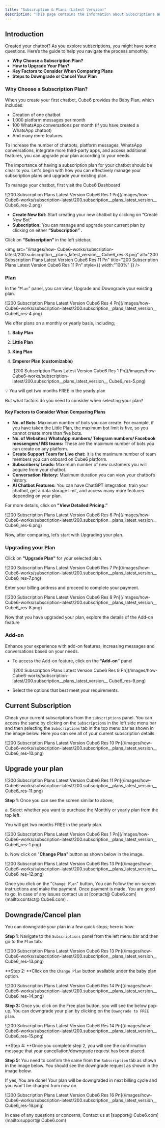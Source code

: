 ```yaml
---
title: "Subscription & Plans (Latest Version)"
description: "This page contains the information about Subscriptions and plans (Latest Version)."
---
```


## **Introduction**

Created your chatbot? As you explore subscriptions, you might have some questions. Here’s the guide to help you navigate the process smoothly.

- **Why Choose a Subscription Plan?**
- **How to Upgrade Your Plan?**
- **Key Factors to Consider When Comparing Plans**
- **Steps to Downgrade or Cancel Your Plan**

### **Why Choose a Subscription Plan?**

When you create your first chatbot,  Cube6 provides the Baby Plan, which includes:

- Creation of one chatbot
- 1,000 platform messages per month
- 100 WhatsApp conversations per month (if you have created a WhatsApp chatbot)
- And many more features

To increase the number of chatbots, platform messages, WhatsApp conversations, integrate more third-party apps, and access additional features, you can upgrade your plan according to your needs.

The importance of having a subscription plan for your chatbot should be clear to you. Let's begin with how you can effectively manage your subscription plans and upgrade your existing plan.

To manage your chatbot, first visit the Cube6 Dashboard

![200 Subscription Plans Latest Version  Cube6 Res 1 Pn](/images/how- Cube6-works/subscription-latest/200.subscription__plans_latest_version__ Cube6_res-2.png)

- **Create New Bot:** Start creating your new chatbot by clicking on “Create New Bot”
- **Subscription:** You can manage and upgrade your current plan by clicking on either **“Subscription” .**

Click on **“Subscription”** in the left sidebar.

<img
  src="/images/how- Cube6-works/subscription-latest/200.subscription__plans_latest_version__ Cube6_res-3.png"
  alt="200 Subscription Plans Latest Version  Cube6 Res 11 Pn"
  title="200 Subscription Plans Latest Version  Cube6 Res 11 Pn"
  style={{ width:"100%" }}
/>

### **Plan**

In the “`Plan`” panel, you can view, Upgrade and Downgrade your existing plan.

![200 Subscription Plans Latest Version  Cube6 Res 4 Pn](/images/how- Cube6-works/subscription-latest/200.subscription__plans_latest_version__ Cube6_res-4.png)

We offer plans on a monthly or yearly basis, including;

1. **Baby Plan**
2. **Little Plan**
3. **King Plan**
4. **Emperor Plan (customizable)**

   ![200 Subscription Plans Latest Version  Cube6 Res 1 Pn](/images/how- Cube6-works/subscription-latest/200.subscription__plans_latest_version__ Cube6_res-5.png)

💡 You will get two months FREE in the yearly plan

But what factors do you need to consider when selecting your plan?

#### **Key Factors to Consider When Comparing Plans**

- **No. of Bots**: Maximum number of bots you can create. For example, if you have taken the Little Plan, the maximum bot limit is five, so you cannot create more than five bots.
- **No. of Websites/ WhatsApp numbers/ Telegram numbers/ Facebook messengers/ MS teams:** These are the maximum number of bots you can create on any platform.
- **Create Support Team for Live chat:** It is the maximum number of team members you can onboard on  Cube6 platform.
- **Subscribers/ Leads:** Maximum number of new customers you will acquire from your chatbot.
- **Conversation History:** Maximum duration you can view your chatbot’s history.
- **AI Chatbot Features:** You can have ChatGPT integration, train your chatbot, get a data storage limit, and access many more features depending on your plan.

For more details, click on **"View Detailed Pricing.”**

![200 Subscription Plans Latest Version  Cube6 Res 6 Pn](/images/how- Cube6-works/subscription-latest/200.subscription__plans_latest_version__ Cube6_res-6.png)

Now, after comparing, let’s start with Upgrading your plan.

### **Upgrading your Plan**

Click on **"Upgrade Plan"** for your selected plan.

![200 Subscription Plans Latest Version  Cube6 Res 7 Pn](/images/how- Cube6-works/subscription-latest/200.subscription__plans_latest_version__ Cube6_res-7.png)

Enter your billing address and proceed to complete your payment.

![200 Subscription Plans Latest Version  Cube6 Res 8 Pn](/images/how- Cube6-works/subscription-latest/200.subscription__plans_latest_version__ Cube6_res-8.png)

Now that you have upgraded your plan, explore the details of the Add-on feature

### **Add-on**

Enhance your experience with add-on features, increasing messages and conversations based on your needs.

- To access the Add-on feature, click on the **“Add-on”** panel

  ![200 Subscription Plans Latest Version  Cube6 Res 9 Pn](/images/how- Cube6-works/subscription-latest/200.subscription__plans_latest_version__ Cube6_res-9.png)
- Select the options that best meet your requirements.

## **Current Subscription**

Check your current subscriptions from the `subscriptions` panel. You can access the same by clicking on the `Subscriptions` in the left side menu bar and then selecting the `Subscriptions` tab in the top menu bar as shown in the image below. Here you can see all of your current subscription details.

![200 Subscription Plans Latest Version  Cube6 Res 10 Pn](/images/how- Cube6-works/subscription-latest/200.subscription__plans_latest_version__ Cube6_res-10.png)

## **Upgrade your plan**

![200 Subscription Plans Latest Version  Cube6 Res 11 Pn](/images/how- Cube6-works/subscription-latest/200.subscription__plans_latest_version__ Cube6_res-11.png)

**Step 1**: Once you can see the screen similar to above,

a. Select whether you want to purchase the Monthly or yearly plan from the top left.

<Check>
  You will get two months FREE in the yearly plan.
</Check>

![200 Subscription Plans Latest Version  Cube6 Res 1 Pn](/images/how- Cube6-works/subscription-latest/200.subscription__plans_latest_version__ Cube6_res-1.png)

b. Now click on "**Change** **Plan**" button as shown below in the image.

![200 Subscription Plans Latest Version  Cube6 Res 13 Pn](/images/how- Cube6-works/subscription-latest/200.subscription__plans_latest_version__ Cube6_res-12.png)

Once you click on the "`Change Plan`" button, You can Follow the on-screen instructions and make the payment. Once payment is made, You are good to go. In case of any issues contact us at [contact@ Cube6.com](mailto:contact@ Cube6.com) .

## **Downgrade/Cancel plan**

You can downgrade your plan in a few quick steps; here is how:

**Step 1**: Navigate to the `Subscriptions` panel from the left menu bar and then go to the `Plan` tab.

![200 Subscription Plans Latest Version  Cube6 Res 13 Pn](/images/how- Cube6-works/subscription-latest/200.subscription__plans_latest_version__ Cube6_res-13.png)

\*\*Step 2: \*\*Click on the `Change Plan` button available under the baby plan option.

![200 Subscription Plans Latest Version  Cube6 Res 14 Pn](/images/how- Cube6-works/subscription-latest/200.subscription__plans_latest_version__ Cube6_res-14.png)

**Step 3:** Once you click on the Free plan button, you will see the below pop-up, You can downgrade your plan by clicking on the `Downgrade to FREE plan`.

![200 Subscription Plans Latest Version  Cube6 Res 14 Pn](/images/how- Cube6-works/subscription-latest/200.subscription__plans_latest_version__ Cube6_res-15.png)

\*\*Step 4: \*\*Once you complete step 2, you will see the confirmation message that your cancellation/downgrade request has been placed.

**Step 5:** You need to confirm the same from the `Subscription` tab as shown in the image below. You should see the downgrade request as shown in the image below.

If yes, You are done\! Your plan will be downgraded in next billing cycle and you won't be charged from now on.

![200 Subscription Plans Latest Version  Cube6 Res 16 Pn](/images/how- Cube6-works/subscription-latest/200.subscription__plans_latest_version__ Cube6_res-16.png)

<Info>
  In case of any questions or concerns, Contact us at  [support@ Cube6.com](mailto:support@ Cube6.com)
</Info>